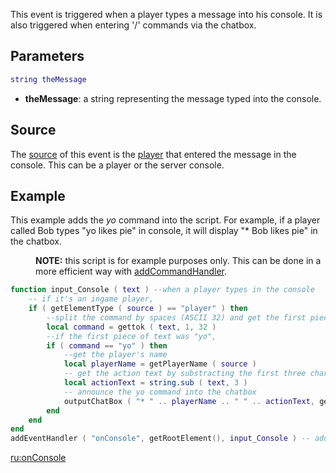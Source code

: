 
{{Server event}}
This event is triggered when a player types a message into his console. It is also triggered when entering '/' commands via the chatbox.
{{Note|The event will not be triggered if the message can be processed by an existing command handler}}

==Parameters==
<syntaxhighlight lang="lua">
string theMessage
</syntaxhighlight> 

*'''theMessage''': a string representing the message typed into the console.

==Source==
The [[/event_system#Event_source.md|source]] of this event is the [[/player.md|player]] that entered the message in the console. This can be a player or the server console.

==Example== 
This example adds the ''yo'' command into the script. For example, if a player called Bob types "yo likes pie" in console, it will display "* Bob likes pie" in the chatbox.
:'''NOTE:''' this script is for example purposes only. This can be done in a more efficient way with [[/addCommandHandler.md|addCommandHandler]].
<syntaxhighlight lang="lua">
function input_Console ( text ) --when a player types in the console
	-- if it's an ingame player,
	if ( getElementType ( source ) == "player" ) then
		--split the command by spaces (ASCII 32) and get the first piece of text
		local command = gettok ( text, 1, 32 )
		--if the first piece of text was "yo",
		if ( command == "yo" ) then
			--get the player's name
			local playerName = getPlayerName ( source )
			-- get the action text by substracting the first three characters ("yo ")
			local actionText = string.sub ( text, 3 )
			-- announce the yo command into the chatbox
			outputChatBox ( "* " .. playerName .. " " .. actionText, getRootElement(), 255, 255, 0 )
		end
	end
end
addEventHandler ( "onConsole", getRootElement(), input_Console ) -- add an event handler for onConsole
</syntaxhighlight>

{{See also/Server event|Client events}}

[[/ru:onConsole.md|ru:onConsole]]